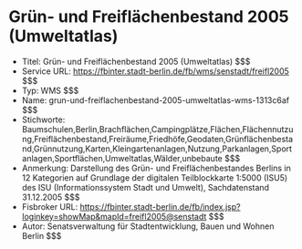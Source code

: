 # Grün- und Freiflächenbestand 2005 (Umweltatlas)
- Titel: Grün- und Freiflächenbestand 2005 (Umweltatlas) $$$
- Service URL: https://fbinter.stadt-berlin.de/fb/wms/senstadt/freifl2005 $$$
- Typ: WMS $$$
- Name: grun-und-freiflachenbestand-2005-umweltatlas-wms-1313c6af $$$
- Stichworte: Baumschulen,Berlin,Brachflächen,Campingplätze,Flächen,Flächennutzung,Freiflächenbestand,Freiräume,Friedhöfe,Geodaten,Grünflächenbestand,Grünnutzung,Karten,Kleingartenanlagen,Nutzung,Parkanlagen,Sportanlagen,Sportflächen,Umweltatlas,Wälder,unbebaute $$$
- Anmerkung: Darstellung des Grün- und Freiflächenbestandes Berlins in 12 Kategorien auf Grundlage der digitalen Teilblockkarte 1:5000 (ISU5) des ISU (Informationssystem Stadt und Umwelt), Sachdatenstand 31.12.2005 $$$
- Fisbroker URL: https://fbinter.stadt-berlin.de/fb/index.jsp?loginkey=showMap&mapId=freifl2005@senstadt $$$
- Autor: Senatsverwaltung für Stadtentwicklung, Bauen und Wohnen Berlin $$$
